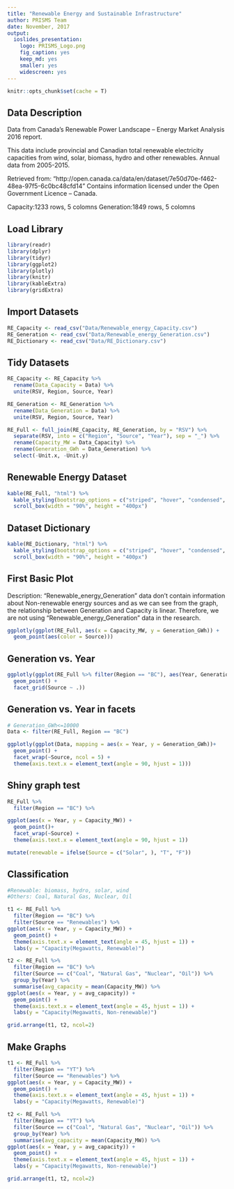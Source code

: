 ```yaml
---
title: "Renewable Energy and Sustainable Infrastructure"
author: PRISMS Team
date: November, 2017
output:
  ioslides_presentation: 
    logo: PRISMS_Logo.png
    fig_caption: yes
    keep_md: yes
    smaller: yes
    widescreen: yes
---
```


```r
knitr::opts_chunk$set(cache = T)
```

## Data Description
Data from Canada’s Renewable Power Landscape – Energy Market Analysis 2016 report.

This data include provincial and Canadian total renewable electricity capacities from wind, solar, biomass, hydro and other renewables. Annual data from 2005-2015.

Retrieved from: "http://open.canada.ca/data/en/dataset/7e50d70e-f462-48ea-97f5-6c0bc48cfd14" Contains information licensed under the Open Government Licence – Canada.

Capacity:1233 rows, 5 colomns 
Generation:1849 rows, 5 colomns

## Load Library
```r
library(readr)
library(dplyr)
library(tidyr)
library(ggplot2)
library(plotly)
library(knitr)
library(kableExtra)
library(gridExtra)
```

## Import Datasets
```r
RE_Capacity <- read_csv("Data/Renewable_energy_Capacity.csv")
RE_Generation <- read_csv("Data/Renewable_energy_Generation.csv")
RE_Dictionary <- read_csv("Data/RE_Dictionary.csv")
```

## Tidy Datasets
```r
RE_Capacity <- RE_Capacity %>%
  rename(Data_Capacity = Data) %>%
  unite(RSV, Region, Source, Year)

RE_Generation <- RE_Generation %>%
  rename(Data_Generation = Data) %>%
  unite(RSV, Region, Source, Year)

RE_Full <- full_join(RE_Capacity, RE_Generation, by = "RSV") %>%
  separate(RSV, into = c("Region", "Source", "Year"), sep = "_") %>%
  rename(Capacity_MW = Data_Capacity) %>%
  rename(Generation_GWh = Data_Generation) %>%
  select(-Unit.x, -Unit.y)
```

## Renewable Energy Dataset
```r
kable(RE_Full, "html") %>%
  kable_styling(bootstrap_options = c("striped", "hover", "condensed", "responsive")) %>%
  scroll_box(width = "90%", height = "400px")
```

## Dataset Dictionary

```r
kable(RE_Dictionary, "html") %>%
  kable_styling(bootstrap_options = c("striped", "hover", "condensed", "responsive")) %>%
  scroll_box(width = "90%", height = "400px")
```

## First Basic Plot 

Description:
"Renewable_energy_Generation" data don't contain information about Non-renewable energy sources and as we can see from the graph, the relationship between Generation and Capacity is linear. Therefore, we are not using "Renewable_energy_Generation" data in the research.

```r
ggplotly(ggplot(RE_Full, aes(x = Capacity_MW, y = Generation_GWh)) +
  geom_point(aes(color = Source)))
```

## Generation vs. Year


```r
ggplotly(ggplot(RE_Full %>% filter(Region == "BC"), aes(Year, Generation_GWh)) +
  geom_point() +
  facet_grid(Source ~ .))
```

## Generation vs. Year in facets
```r
# Generation_GWh<=10000
Data <- filter(RE_Full, Region == "BC") 

ggplotly(ggplot(Data, mapping = aes(x = Year, y = Generation_GWh))+
  geom_point() +
  facet_wrap(~Source, ncol = 5) +
  theme(axis.text.x = element_text(angle = 90, hjust = 1)))
```

## Shiny graph test
```r
RE_Full %>%
  filter(Region == "BC") %>%

ggplot(aes(x = Year, y = Capacity_MW)) +
  geom_point()+
  facet_wrap(~Source) +
  theme(axis.text.x = element_text(angle = 90, hjust = 1))

mutate(renewable = ifelse(Source = c("Solar", ), "T", "F"))
```

## Classification
```r
#Renewable: biomass, hydro, solar, wind
#Others: Coal, Natural Gas, Nuclear, Oil

t1 <- RE_Full %>%
  filter(Region == "BC") %>%
  filter(Source == "Renewables") %>%
ggplot(aes(x = Year, y = Capacity_MW)) +
  geom_point() +
  theme(axis.text.x = element_text(angle = 45, hjust = 1)) +
  labs(y = "Capacity(Megawatts, Renewable)")

t2 <- RE_Full %>%
  filter(Region == "BC") %>%
  filter(Source == c("Coal", "Natural Gas", "Nuclear", "Oil")) %>%
  group_by(Year) %>%
  summarise(avg_capacity = mean(Capacity_MW)) %>%
ggplot(aes(x = Year, y = avg_capacity)) +
  geom_point() +
  theme(axis.text.x = element_text(angle = 45, hjust = 1)) +
  labs(y = "Capacity(Megawatts, Non-renewable)")

grid.arrange(t1, t2, ncol=2)
```

## Make Graphs
```r
t1 <- RE_Full %>%
  filter(Region == "YT") %>%
  filter(Source == "Renewables") %>%
ggplot(aes(x = Year, y = Capacity_MW)) +
  geom_point() +
  theme(axis.text.x = element_text(angle = 45, hjust = 1)) +
  labs(y = "Capacity(Megawatts, Renewable)")

t2 <- RE_Full %>%
  filter(Region == "YT") %>%
  filter(Source == c("Coal", "Natural Gas", "Nuclear", "Oil")) %>%
  group_by(Year) %>%
  summarise(avg_capacity = mean(Capacity_MW)) %>%
ggplot(aes(x = Year, y = avg_capacity)) +
  geom_point() +
  theme(axis.text.x = element_text(angle = 45, hjust = 1)) +
  labs(y = "Capacity(Megawatts, Non-renewable)")

grid.arrange(t1, t2, ncol=2)
```

